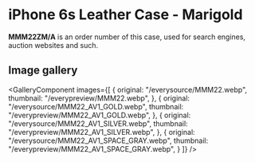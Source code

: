 
# iPhone 6s Leather Case - Marigold

<Callout type='info' emoji='👉🏻'>**MMM22ZM/A** is an order number of this case, used for search engines, auction websites and such.</Callout>

## Image gallery

<GalleryComponent
    images={[
      {
        original: "/everysource/MMM22.webp",
        thumbnail: "/everypreview/MMM22.webp",
      },
      {
        original: "/everysource/MMM22_AV1_GOLD.webp",
        thumbnail: "/everypreview/MMM22_AV1_GOLD.webp",
      },
      {
        original: "/everysource/MMM22_AV1_SILVER.webp",
        thumbnail: "/everypreview/MMM22_AV1_SILVER.webp",
      },
      {
        original: "/everysource/MMM22_AV1_SPACE_GRAY.webp",
        thumbnail: "/everypreview/MMM22_AV1_SPACE_GRAY.webp",
      }
    ]}
  />
